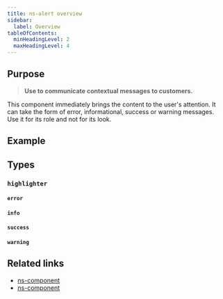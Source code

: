 ```yaml
---
title: ns-alert overview
sidebar:
  label: Overview
tableOfContents:
  minHeadingLevel: 2
  maxHeadingLevel: 4
---
```



## Purpose

> **Use to communicate contextual messages to customers.**

This component immediately brings the content to the user's attention. It can take the form of error, informational, success or warning messages. Use it for its role and not for its look.

## Example

<Wrapper name="ns-alert">
  <ExampleStandard slot="template" />
</Wrapper>

## Types

### `highlighter`

#### `error`

<ExampleViewer>
  <ExampleHighlighterError slot="template" />
</ExampleViewer>

#### `info`

<ExampleViewer>
  <ExampleHighlighterInfo slot="template" />
</ExampleViewer>

#### `success`

<ExampleViewer>
  <ExampleHighlighterSuccess slot="template" />
</ExampleViewer>

#### `warning`

<ExampleViewer>
  <ExampleHighlighterWarning slot="template" />
</ExampleViewer>

## Related links

- [ns-component](#!)
- [ns-component](#!)
